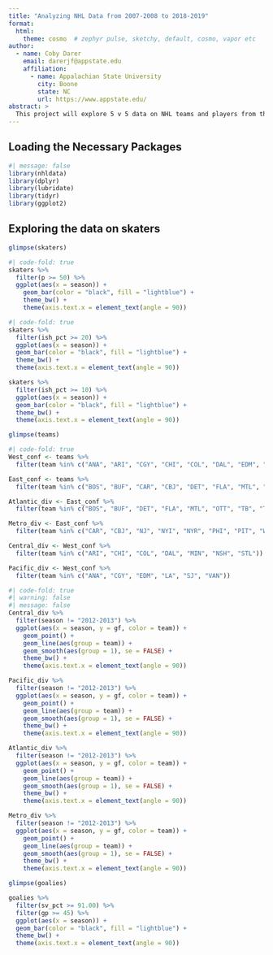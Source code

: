 ```yaml
---
title: "Analyzing NHL Data from 2007-2008 to 2018-2019"
format: 
  html:
    theme: cosmo  # zephyr pulse, sketchy, default, cosmo, vapor etc
author:
  - name: Coby Darer
    email: darerjf@appstate.edu
    affiliation:
      - name: Appalachian State University
        city: Boone
        state: NC  
        url: https://www.appstate.edu/
abstract: >
  This project will explore 5 v 5 data on NHL teams and players from the 2007-2008 season to the 2018-2019 season.
---
```

## Loading the Necessary Packages
```r
#| message: false
library(nhldata)
library(dplyr)
library(lubridate)
library(tidyr)
library(ggplot2)
```
## Exploring the data on skaters
```r
glimpse(skaters)
```

```r
#| code-fold: true
skaters %>%
  filter(p >= 50) %>%
  ggplot(aes(x = season)) +
    geom_bar(color = "black", fill = "lightblue") +
    theme_bw() + 
    theme(axis.text.x = element_text(angle = 90))
```

```r
#| code-fold: true
skaters %>%
  filter(ish_pct >= 20) %>%
  ggplot(aes(x = season)) +
  geom_bar(color = "black", fill = "lightblue") + 
  theme_bw() + 
  theme(axis.text.x = element_text(angle = 90))

skaters %>%
  filter(ish_pct >= 10) %>%
  ggplot(aes(x = season)) +
  geom_bar(color = "black", fill = "lightblue") + 
  theme_bw() + 
  theme(axis.text.x = element_text(angle = 90))
```

```r
glimpse(teams)
```

```r
#| code-fold: true
West_conf <- teams %>%
  filter(team %in% c("ANA", "ARI", "CGY", "CHI", "COL", "DAL", "EDM", "LA", "MIN", "NSH", "SJ", "STL", "VAN"))

East_conf <- teams %>%
  filter(team %in% c("BOS", "BUF", "CAR", "CBJ", "DET", "FLA", "MTL", "NJ", "NYI", "NYR", "OTT", "PHI", "PIT", "TB", "TOR", "WSH"))

Atlantic_div <- East_conf %>%
  filter(team %in% c("BOS", "BUF", "DET", "FLA", "MTL", "OTT", "TB", "TOR"))

Metro_div <- East_conf %>%
  filter(team %in% c("CAR", "CBJ", "NJ", "NYI", "NYR", "PHI", "PIT", "WSH"))

Central_div <- West_conf %>%
  filter(team %in% c("ARI", "CHI", "COL", "DAL", "MIN", "NSH", "STL"))

Pacific_div <- West_conf %>%
  filter(team %in% c("ANA", "CGY", "EDM", "LA", "SJ", "VAN"))

```

```r
#| code-fold: true
#| warning: false
#| message: false
Central_div %>%
  filter(season != "2012-2013") %>%
  ggplot(aes(x = season, y = gf, color = team)) + 
    geom_point() +
    geom_line(aes(group = team)) +
    geom_smooth(aes(group = 1), se = FALSE) + 
    theme_bw() + 
    theme(axis.text.x = element_text(angle = 90))

Pacific_div %>%
  filter(season != "2012-2013") %>%
  ggplot(aes(x = season, y = gf, color = team)) + 
    geom_point() +
    geom_line(aes(group = team)) +
    geom_smooth(aes(group = 1), se = FALSE) + 
    theme_bw() + 
    theme(axis.text.x = element_text(angle = 90))

Atlantic_div %>%
  filter(season != "2012-2013") %>%
  ggplot(aes(x = season, y = gf, color = team)) + 
    geom_point() +
    geom_line(aes(group = team)) +
    geom_smooth(aes(group = 1), se = FALSE) + 
    theme_bw() + 
    theme(axis.text.x = element_text(angle = 90))

Metro_div %>%
  filter(season != "2012-2013") %>%
  ggplot(aes(x = season, y = gf, color = team)) + 
    geom_point() +
    geom_line(aes(group = team)) +
    geom_smooth(aes(group = 1), se = FALSE) + 
    theme_bw() + 
    theme(axis.text.x = element_text(angle = 90))
```

```r
glimpse(goalies)
```

```r
goalies %>%
  filter(sv_pct >= 91.00) %>%
  filter(gp >= 45) %>%
  ggplot(aes(x = season)) + 
  geom_bar(color = "black", fill = "lightblue") + 
  theme_bw() + 
  theme(axis.text.x = element_text(angle = 90))
```

